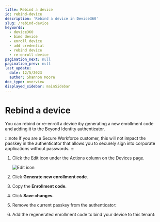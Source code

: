 ```yaml
---
title: Rebind a device
id: rebind-device
description: 'Rebind a device in Device360'
slug: /rebind-device
keywords:
  - device360
  - bind device
  - enroll device
  - add credential
  - rebind device
  - re-enroll device
pagination_next: null
pagination_prev: null
last_update:
  date: 12/5/2023
  author: Shannon Moore
doc_type: overview
displayed_sidebar: mainSidebar
---
```

# Rebind a device

You can rebind or re-enroll a device iby generating a new enrollment code and adding it to the Beyond Identity authenticator. 

:::note 
If you are a Secure Workforce customer, this will not impact the passkey in the authenticator that allows you to securely sign into corporate applications without passwords.
:::

1. Click the Edit icon under the Actions column on the Devices page. 

   ![Edit icon](../images/devices/edit-icon.png)

2. Click **Generate new enrollment code**.

3. Copy the **Enrollment code**.

4. Click **Save changes**. 

5. Remove the current passkey from the authenticator: 


   <RebindRemovePasskeyTable1 />
   
6. Add the regenerated enrollment code to bind your device to this tenant: 
 
    
   <RebindAddCodeTable1 />